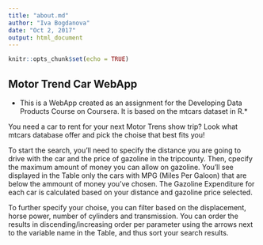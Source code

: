 ```yaml
---
title: "about.md"
author: "Iva Bogdanova"
date: "Oct 2, 2017"
output: html_document
---
```


```r
knitr::opts_chunk$set(echo = TRUE)
```

## Motor Trend Car WebApp

* This is a WebApp created as an assignment for the Developing Data Products Course on Coursera. It is based on the mtcars dataset in R.*

You need a car to rent for your next Motor Trens show trip?
Look what mtcars database offer and pick the choise that best fits you!

To start the search, you'll need to specify the distance you are going to drive with the car and the price of gazoline in the tripcounty.
Then, cpecify the maximum amount of money you can allow on gazoline. You'll see displayed in the Table only the cars with MPG (Miles Per Galoon) that are below the ammount of money you've chosen. The Gazoline Expenditure for each car is calculated based on your distance and gazoline price selected.

To further specify your choise, you can filter based on the displacement, horse power, number of cylinders and transmission. You can order the results in discending/increasing order per parameter using the arrows next to the variable name in the Table, and thus sort your search results.


